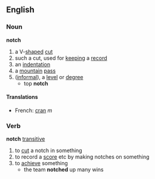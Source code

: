 ==English==
===Noun===
'''notch'''
# a V-[[shape]]d [[cut]]
# such a cut, used for [[keep]]ing a [[record]]
# an [[indentation]]
# a [[mountain]] [[pass]]
# ([[informal]]), a [[level]] or [[degree]]
#* top '''notch'''

====Translations====
* French: [[cran]] ''m''
===Verb===
'''notch''' [[transitive]]
# to [[cut]] a notch in something
# to record a [[score]] etc by making notches on something
# to [[achieve]] something
#* the team '''notched''' up many wins
